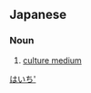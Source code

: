 ==Japanese==
{{ja-kanjitab|ばい|ち|yomi=on}}

===Noun===
{{ja-noun|ばいち}}

# [[culture medium]]
[[Category:ja:Microbiology|はいち']]